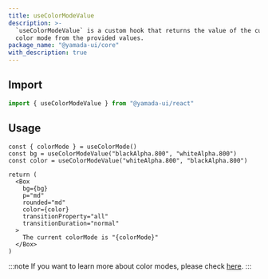 ```yaml
---
title: useColorModeValue
description: >-
  `useColorModeValue` is a custom hook that returns the value of the current
  color mode from the provided values.
package_name: "@yamada-ui/core"
with_description: true
---
```


## Import

```ts
import { useColorModeValue } from "@yamada-ui/react"
```

## Usage

```tsx functional=true
const { colorMode } = useColorMode()
const bg = useColorModeValue("blackAlpha.800", "whiteAlpha.800")
const color = useColorModeValue("whiteAlpha.800", "blackAlpha.800")

return (
  <Box
    bg={bg}
    p="md"
    rounded="md"
    color={color}
    transitionProperty="all"
    transitionDuration="normal"
  >
    The current colorMode is "{colorMode}"
  </Box>
)
```

:::note
If you want to learn more about color modes, please check [here](/styled-system/color-mode).
:::
